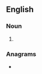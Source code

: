 ==English==

===Noun===
{{head|en|noun plural form}}

# {{plural of|pusta|lang=en}}

===Anagrams===
* {{anagrams|en|a=apsstu|stupas}}